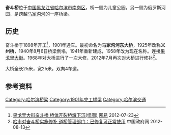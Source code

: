 {{Infobox bridge
| bridge_name=奋斗桥
| native_name=
| native_name_lang=
| image=
| image_size=
| alt=
| caption=
| official_name=
| other_name=
| carries=4车道
| crosses=[[马家沟河|马家沟河]]
| locale={{CHN}}[[黑龙江省|黑龙江省]][[哈尔滨市|哈尔滨市]]
| owner=
| maint=
| id= 
| architect=
| designer= 
| engineering=
| design =[[梁桥|梁桥]]
| material= 
| length={{convert|25|m|ft|-1}}
| width={{convert|21|m|ft|-1}}
| height=
| mainspan=
| spans=
| pierswater=
| load=
| clearance=
| below=
| life=
| builder=
| fabricator=
| begin=1898年
| complete=
| cost=
| open=1901年
| inaugurated=
| toll=免费通行
| traffic=
| preceded=
| followed=
| heritage=
| collapsed=
| closed=
| replaces=
| map_cue=
| map_image=
| map_alt=
| map_text=
| map_width=
| lat= 
| long= 
| coordinates=
| references=
| extra=
}}

'''奋斗桥'''位于[[中国|中国]][[黑龙江省|黑龙江省]][[哈尔滨市|哈尔滨市]][[南岗区|南岗区]]，桥一侧为儿童公园，另一侧为俄罗斯河园，是跨越[[马家沟河|马家沟河]]的一座桥梁。

==历史==
奋斗桥于1898年开工<ref>[http://news.163.com/12/0723/06/8730JPBR00014AED.html 果戈里大街奋斗桥 桥体开裂桥墩下沉(组图)] {{Wayback|url=http://news.163.com/12/0723/06/8730JPBR00014AED.html |date=20181004204147 }} [[网易|网易]] 2012-07-23</ref>，1901年通车。最初命名为'''马家沟河东大桥'''，1925年改称'''义州桥'''，1940年8月6日桥梁倒塌，1941年重新建成，1958年改为现在名称。连接[[果戈里大街|果戈里大街]]。1968年对大桥进行了一次大修，2012年7月再次对大桥进行修补<ref>[http://www.hlj.gov.cn/zwdt/system/2012/08/13/010402764.shtml 哈市对奋斗桥实施修补 道桥管理部门：已修复可正常使用] {{Wayback|url=http://www.hlj.gov.cn/zwdt/system/2012/08/13/010402764.shtml |date=20181002141229 }} 中国政府网 2012-08-13</ref>。

大桥全长25米，宽25米，双向4车道。

== 参考资料 ==
{{reflist}}

{{哈尔滨桥隧}}

[[Category:哈尔滨桥梁|Category:哈尔滨桥梁]]
[[Category:1901年完工橋梁|Category:1901年完工橋梁]]
[[Category:哈尔滨交通|Category:哈尔滨交通]]